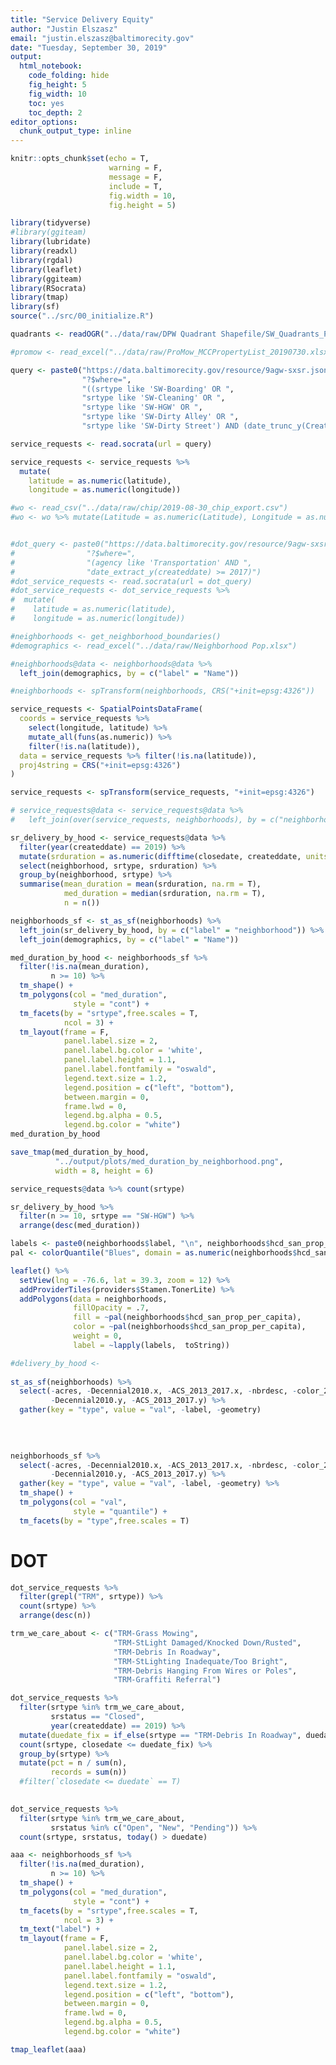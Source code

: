 ```yaml
---
title: "Service Delivery Equity"
author: "Justin Elszasz"
email: "justin.elszasz@baltimorecity.gov"
date: "Tuesday, September 30, 2019"
output:
  html_notebook:
    code_folding: hide
    fig_height: 5
    fig_width: 10
    toc: yes
    toc_depth: 2
editor_options: 
  chunk_output_type: inline
---
```


```r
knitr::opts_chunk$set(echo = T, 
                      warning = F, 
                      message = F,
                      include = T,
                      fig.width = 10,
                      fig.height = 5)
```

```r
library(tidyverse)
#library(ggiteam)
library(lubridate)
library(readxl)
library(rgdal)
library(leaflet)
library(ggiteam)
library(RSocrata)
library(tmap)
library(sf)
source("../src/00_initialize.R")
```

```r

quadrants <- readOGR("../data/raw/DPW Quadrant Shapefile/SW_Quadrants_Polygon_New.shp", verbose = F)

#promow <- read_excel("../data/raw/ProMow_MCCPropertyList_20190730.xlsx")

query <- paste0("https://data.baltimorecity.gov/resource/9agw-sxsr.json",
                "?$where=",
                "((srtype like 'SW-Boarding' OR ",
                "srtype like 'SW-Cleaning' OR ",
                "srtype like 'SW-HGW' OR ",
                "srtype like 'SW-Dirty Alley' OR ",
                "srtype like 'SW-Dirty Street') AND (date_trunc_y(CreatedDate) = '2019'))")

service_requests <- read.socrata(url = query)

service_requests <- service_requests %>% 
  mutate(
    latitude = as.numeric(latitude), 
    longitude = as.numeric(longitude))

#wo <- read_csv("../data/raw/chip/2019-08-30_chip_export.csv")
#wo <- wo %>% mutate(Latitude = as.numeric(Latitude), Longitude = as.numeric(Longitude))


#dot_query <- paste0("https://data.baltimorecity.gov/resource/9agw-sxsr.json",
#                "?$where=",
#                "(agency like 'Transportation' AND ",
#                "date_extract_y(createddate) >= 2017)")
#dot_service_requests <- read.socrata(url = dot_query)
#dot_service_requests <- dot_service_requests %>% 
#  mutate(
#    latitude = as.numeric(latitude), 
#    longitude = as.numeric(longitude))

#neighborhoods <- get_neighborhood_boundaries()
#demographics <- read_excel("../data/raw/Neighborhood Pop.xlsx")

#neighborhoods@data <- neighborhoods@data %>%
  left_join(demographics, by = c("label" = "Name"))

#neighborhoods <- spTransform(neighborhoods, CRS("+init=epsg:4326"))
```

```r
service_requests <- SpatialPointsDataFrame(
  coords = service_requests %>% 
    select(longitude, latitude) %>%
    mutate_all(funs(as.numeric)) %>%
    filter(!is.na(latitude)), 
  data = service_requests %>% filter(!is.na(latitude)), 
  proj4string = CRS("+init=epsg:4326")
)

service_requests <- spTransform(service_requests, "+init=epsg:4326")
```


```r
# service_requests@data <- service_requests@data %>%
#   left_join(over(service_requests, neighborhoods), by = c("neighborhood" = "label"))
```

```r
sr_delivery_by_hood <- service_requests@data %>%
  filter(year(createddate) == 2019) %>%
  mutate(srduration = as.numeric(difftime(closedate, createddate, units = "days"))) %>%
  select(neighborhood, srtype, srduration) %>%
  group_by(neighborhood, srtype) %>%
  summarise(mean_duration = mean(srduration, na.rm = T),
            med_duration = median(srduration, na.rm = T),
            n = n())
```


```r
neighborhoods_sf <- st_as_sf(neighborhoods) %>%
  left_join(sr_delivery_by_hood, by = c("label" = "neighborhood")) %>%
  left_join(demographics, by = c("label" = "Name"))
```




```r
med_duration_by_hood <- neighborhoods_sf %>%
  filter(!is.na(mean_duration),
         n >= 10) %>%
  tm_shape() +
  tm_polygons(col = "med_duration",
              style = "cont") +
  tm_facets(by = "srtype",free.scales = T,
            ncol = 3) +
  tm_layout(frame = F,
            panel.label.size = 2, 
            panel.label.bg.color = 'white',
            panel.label.height = 1.1,
            panel.label.fontfamily = "oswald",
            legend.text.size = 1.2,
            legend.position = c("left", "bottom"),
            between.margin = 0,
            frame.lwd = 0,
            legend.bg.alpha = 0.5,
            legend.bg.color = "white")
med_duration_by_hood

save_tmap(med_duration_by_hood, 
          "../output/plots/med_duration_by_neighborhood.png",
          width = 8, height = 6)
```
```r
service_requests@data %>% count(srtype)
```

```r
sr_delivery_by_hood %>%
  filter(n >= 10, srtype == "SW-HGW") %>%
  arrange(desc(med_duration))
```


```r

labels <- paste0(neighborhoods$label, "\n", neighborhoods$hcd_san_prop_per_capita)
pal <- colorQuantile("Blues", domain = as.numeric(neighborhoods$hcd_san_prop_per_capita), n = 9)

leaflet() %>%
  setView(lng = -76.6, lat = 39.3, zoom = 12) %>%
  addProviderTiles(providers$Stamen.TonerLite) %>% 
  addPolygons(data = neighborhoods,
              fillOpacity = .7,
              fill = ~pal(neighborhoods$hcd_san_prop_per_capita),
              color = ~pal(neighborhoods$hcd_san_prop_per_capita),
              weight = 0,
              label = ~lapply(labels,  toString))
```


```r
#delivery_by_hood <- 
  
st_as_sf(neighborhoods) %>%
  select(-acres, -Decennial2010.x, -ACS_2013_2017.x, -nbrdesc, -color_2, -shape_leng, -shape_area,
         -Decennial2010.y, -ACS_2013_2017.y) %>%
  gather(key = "type", value = "val", -label, -geometry)
  
  
  

neighborhoods_sf %>% 
  select(-acres, -Decennial2010.x, -ACS_2013_2017.x, -nbrdesc, -color_2, -shape_leng, -shape_area,
         -Decennial2010.y, -ACS_2013_2017.y) %>%
  gather(key = "type", value = "val", -label, -geometry) %>% 
  tm_shape() +
  tm_polygons(col = "val",
              style = "quantile") +
  tm_facets(by = "type",free.scales = T)
```

# DOT

```r
dot_service_requests %>%
  filter(grepl("TRM", srtype)) %>%
  count(srtype) %>%
  arrange(desc(n))
```
```r
trm_we_care_about <- c("TRM-Grass Mowing",
                       "TRM-StLight Damaged/Knocked Down/Rusted",
                       "TRM-Debris In Roadway",
                       "TRM-StLighting Inadequate/Too Bright",
                       "TRM-Debris Hanging From Wires or Poles",
                       "TRM-Graffiti Referral")

dot_service_requests %>%
  filter(srtype %in% trm_we_care_about,
         srstatus == "Closed",
         year(createddate) == 2019) %>%
  mutate(duedate_fix = if_else(srtype == "TRM-Debris In Roadway", duedate + 24*60*60, duedate)) %>%
  count(srtype, closedate <= duedate_fix) %>%
  group_by(srtype) %>%
  mutate(pct = n / sum(n),
         records = sum(n)) 
  #filter(`closedate <= duedate` == T) 
  
```
```r
dot_service_requests %>%
  filter(srtype %in% trm_we_care_about,
         srstatus %in% c("Open", "New", "Pending")) %>%
  count(srtype, srstatus, today() > duedate)
```

```r
aaa <- neighborhoods_sf %>%
  filter(!is.na(med_duration), 
         n >= 10) %>%
  tm_shape() +
  tm_polygons(col = "med_duration",
              style = "cont") +
  tm_facets(by = "srtype",free.scales = T,
            ncol = 3) +
  tm_text("label") +
  tm_layout(frame = F,
            panel.label.size = 2, 
            panel.label.bg.color = 'white',
            panel.label.height = 1.1,
            panel.label.fontfamily = "oswald",
            legend.text.size = 1.2,
            legend.position = c("left", "bottom"),
            between.margin = 0,
            frame.lwd = 0,
            legend.bg.alpha = 0.5,
            legend.bg.color = "white") 

tmap_leaflet(aaa) 
```

